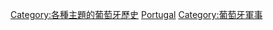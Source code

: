 {{Commonscat|Military history of Portugal}}

[[Category:各種主題的葡萄牙歷史|Category:各種主題的葡萄牙歷史]]
[[Category:欧洲各国军事史‎|Portugal]]
[[Category:葡萄牙軍事|Category:葡萄牙軍事]]
